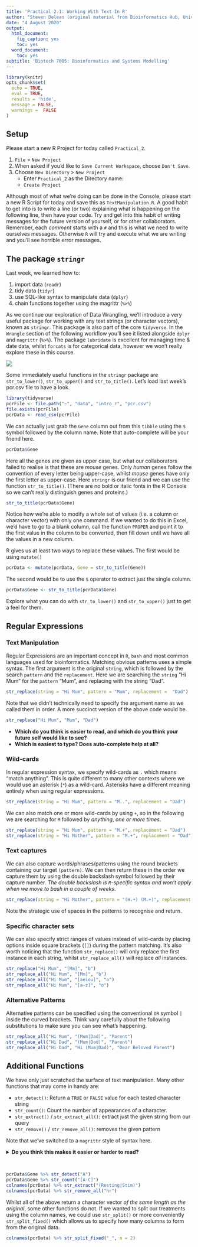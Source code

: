 ```yaml
---
title: 'Practical 2.1: Working With Text In R'
author: "Steven Delean (original material from Bioinformatics Hub, University of Adelaide)"
date: "4 August 2020"
output:
  html_document:
    fig_caption: yes
    toc: yes
  word_document:
    toc: yes
subtitle: 'Biotech 7005: Bioinformatics and Systems Modelling'
---
```


```r
library(knitr)
opts_chunk$set(
  echo = TRUE,
  eval = TRUE,
  results = 'hide',
  message = FALSE, 
  warnings =  FALSE
)
```


## Setup

Please start a new R Project for today called `Practical_2`.

1. `File` > `New Project` 
2. When asked if you'd like to `Save Current Workspace`, choose `Don't Save`.
3. Choose `New Directory` > `New Project`
    + Enter `Practical_2` as the Directory name:
    + `Create Project`

Although most of what we're doing can be done in the Console, please start a new R Script for today and save this as `TextManipulation.R`.
A good habit to get into is to write a line (or two) explaining what is happening on the following line, then have your code.
Try and get into this habit of writing messages for the future version of yourself, or for other collaborators.
Remember, each *comment* starts with a `#` and this is what we need to write ourselves messages.
Otherwise `R` will try and execute what we are writing and you'll see horrible error messages.

## The package `stringr`

Last week, we learned how to:

1. import data (`readr`)
2. tidy data (`tidyr`)
3. use SQL-like syntax to manipulate data (`dplyr`)
4. chain functions together using the magrittr (`%>%`)

As we continue our exploration of Data Wrangling, we'll introduce a very useful package for working with any text strings (or character vectors), known as `stringr`.
This package is also part of the core `tidyverse`.
In the `Wrangle` section of the following workflow you'll see it listed alongside `dplyr` and `magrittr` (`%>%`).
The package `lubridate` is excellent for managing time & date data, whilst `forcats` is for categorical data, however we won't really explore these in this course.

![](images/tidy_workflow.png)

Some immediately useful functions in the `stringr` package are `str_to_lower()`, `str_to_upper()` and `str_to_title()`.
Let's load last week's pcr.csv file to have a look.

```r
library(tidyverse)
pcrFile <- file.path("~", "data", "intro_r", "pcr.csv")
file.exists(pcrFile)
pcrData <- read_csv(pcrFile)
```

We can actually just grab the `Gene` column out from this `tibble` using the `$` symbol followed by the column name.
Note that auto-complete will be your friend here.

```r
pcrData$Gene
```

Here all the genes are given as upper case, but what our collaborators failed to realise is that these are *mouse* genes.
Only *human* genes follow the convention of every letter being upper-case, whilst *mouse* genes have only the first letter as upper-case.
Here `stringr` is our friend and we can use the function `str_to_title()`.
(There are no bold or italic fonts in the R Console so we can't really distinguish genes and proteins.)

```r
str_to_title(pcrData$Gene)
```

Notice how we're able to modify a whole set of values (i.e. a column or character vector) with only one command.
If we wanted to do this in Excel, we'd have to go to a blank column, call the function `PROPER` and point it to the first value in the column to be converted, then fill down until we have all the values in a new column.

R gives us at least two ways to replace these values.
The first would be using `mutate()`

```r
pcrData <- mutate(pcrData, Gene = str_to_title(Gene))
```

The second would be to use the `$` operator to extract just the single column.

```r
pcrData$Gene <- str_to_title(pcrData$Gene)
```

Explore what you can do with `str_to_lower()` and `str_to_upper()` just to get a feel for them.

## Regular Expressions

### Text Manipulation 

Regular Expressions are an important concept in `R`, `bash` and most common languages used for bioinformatics.
Matching obvious patterns uses a simple syntax.
The first argument is the original `string`, which is followed by the search `pattern` and the `replacement`.
Here we are searching the `string` "Hi Mum" for the `pattern` "Mum", and replacing  with the string "Dad".

```r
str_replace(string = "Hi Mum", pattern = "Mum", replacement =  "Dad")
```

Note that we didn't technically need to specify the argument name as we called them in order.
A more succinct version of the above code would be.

```r
str_replace("Hi Mum", "Mum", "Dad")
```

- **Which do you think is easier to read, and which do you think your future self would like to see?**
- **Which is easiest to type? Does auto-complete help at all?**

### Wild-cards

In regular expression syntax, we specify wild-cards as `.` which means "match anything".
This is quite different to many other contexts where we would use an asterisk (`*`) as a wild-card.
Asterisks have a different meaning entirely when using regular expressions.

```r
str_replace(string = "Hi Mum", pattern = "M..", replacement = "Dad")
```

We can also match one or more wild-cards by using `+`, so in the following we are searching for `M` followed by *anything*, *one or more times*.

```r
str_replace(string = "Hi Mum", pattern = "M.+", replacement = "Dad")
str_replace(string = "Hi Mother", pattern = "M.+", replacement = "Dad")
```

### Text captures

We can also capture words/phrases/patterns using the round brackets containing our target `(pattern)`.
We can then return these in the order we capture them by using the double backslash symbol followed by their capture number.
*The double backslash is `R`-specific syntax and won't apply when we move to bash in a couple of weeks*.

```r
str_replace(string = "Hi Mother", pattern = "(H.+) (M.+)", replacement = "\\2! \\1!")
```

Note the strategic use of spaces in the patterns to recognise and return.

### Specific character sets

We can also specify strict ranges of values instead of wild-cards by placing options inside square brackets (`[]`) during the pattern matching.
It's also worth noticing that the function `str_replace()` will only replace the first instance in each string, whilst `str_replace_all()` will replace *all* instances.

```r
str_replace("Hi Mum", "[Mm]", "b")
str_replace_all("Hi Mum", "[Mm]", "b")
str_replace_all("Hi Mum", "[aeiou]", "o")
str_replace_all("Hi Mum", "[a-z]", "o")
```

### Alternative Patterns

Alternative patterns can be specified using the conventional `OR` symbol `|` inside the curved brackets.
Think vary carefully about the following substitutions to make sure you can see what's happening.

```r
str_replace_all("Hi Mum", "(Mum|Dad)", "Parent")
str_replace_all("Hi Dad", "(Mum|Dad)", "Parent")
str_replace_all("Hi Dad", "Hi (Mum|Dad)", "Dear Beloved Parent")
```

## Additional Functions

We have only just scratched the surface of text manipulation.
Many other functions that may come in handy are:

- `str_detect()`: Return a `TRUE` or `FALSE` value for each tested character string
- `str_count()`: Count the number of appearances of a character.
- `str_extract()` / `str_extract_all()`: extract just the given string from our query
- `str_remove()` / `str_remove_all()`: removes the given pattern

Note that we've switched to a `magrittr` style of syntax here.

<details><summary><b>Do you think this makes it easier or harder to read?</b></summary>
There is no right or wrong answer. It's up to you... 
</details><br>


```r
pcrData$Gene %>% str_detect("A")
pcrData$Gene %>% str_count("[A-C]")
colnames(pcrData) %>% str_extract("(Resting|Stim)")
colnames(pcrData) %>% str_remove_all("hr")
```

Whilst all of the above return a character vector *of the same length as the original*, some other functions do not.
If we wanted to split our treatments using the column names, we could use `str_split()` or more conveniently `str_split_fixed()` which allows us to specify how many columns to form from the original data.

```r
colnames(pcrData) %>% str_split_fixed("_", n = 2)
```

